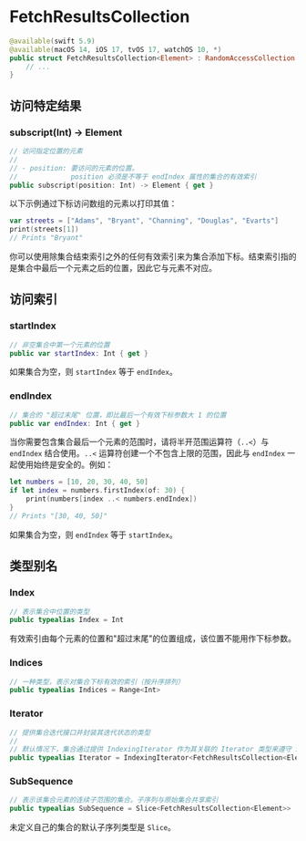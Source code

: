 # FetchResultsCollection

<OriginalSource
  title="FetchResultsCollection"
  url="https://developer.apple.com/documentation/swiftdata/fetchresultscollection"
  summary="高效地提供已完成获取结果的集合"
/>

```swift
@available(swift 5.9)
@available(macOS 14, iOS 17, tvOS 17, watchOS 10, *)
public struct FetchResultsCollection<Element> : RandomAccessCollection {
    // ...
}
```

## 访问特定结果

### subscript(Int) -> Element

```swift
// 访问指定位置的元素
//
// - position: 要访问的元素的位置。
//             position 必须是不等于 endIndex 属性的集合的有效索引
public subscript(position: Int) -> Element { get }
```

以下示例通过下标访问数组的元素以打印其值：

```swift
var streets = ["Adams", "Bryant", "Channing", "Douglas", "Evarts"]
print(streets[1])
// Prints "Bryant"
```

你可以使用除集合结束索引之外的任何有效索引来为集合添加下标。结束索引指的是集合中最后一个元素之后的位置，因此它与元素不对应。

## 访问索引

### startIndex

```swift
// 非空集合中第一个元素的位置
public var startIndex: Int { get }
```

如果集合为空，则 `startIndex` 等于 `endIndex`。

### endIndex

```swift
// 集合的 "超过末尾" 位置，即比最后一个有效下标参数大 1 的位置
public var endIndex: Int { get }
```

当你需要包含集合最后一个元素的范围时，请将半开范围运算符（`..<`）与 `endIndex` 结合使用。`..<` 运算符创建一个不包含上限的范围，因此与 `endIndex` 一起使用始终是安全的。例如：

```swift
let numbers = [10, 20, 30, 40, 50]
if let index = numbers.firstIndex(of: 30) {
    print(numbers[index ..< numbers.endIndex])
}
// Prints "[30, 40, 50]"
```

如果集合为空，则 `endIndex` 等于 `startIndex`。

## 类型别名

### Index

```swift
// 表示集合中位置的类型
public typealias Index = Int
```

有效索引由每个元素的位置和"超过末尾"的位置组成，该位置不能用作下标参数。

### Indices

```swift
// 一种类型，表示对集合下标有效的索引（按升序排列）
public typealias Indices = Range<Int>
```

### Iterator

```swift
// 提供集合迭代接口并封装其迭代状态的类型
//
// 默认情况下，集合通过提供 IndexingIterator 作为其关联的 Iterator 类型来遵守 Sequence 协议
public typealias Iterator = IndexingIterator<FetchResultsCollection<Element>>
```

### SubSequence

```swift
// 表示该集合元素的连续子范围的集合。子序列与原始集合共享索引
public typealias SubSequence = Slice<FetchResultsCollection<Element>>
```

未定义自己的集合的默认子序列类型是 `Slice`。
